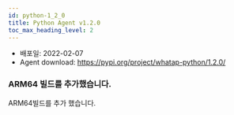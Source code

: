 ```yaml
---
id: python-1_2_0
title: Python Agent v1.2.0
toc_max_heading_level: 2
---
```



* 배포일: 2022-02-07
* Agent download: https://pypi.org/project/whatap-python/1.2.0/

### ARM64 빌드를 추가했습니다.

ARM64빌드를 추가 했습니다.
